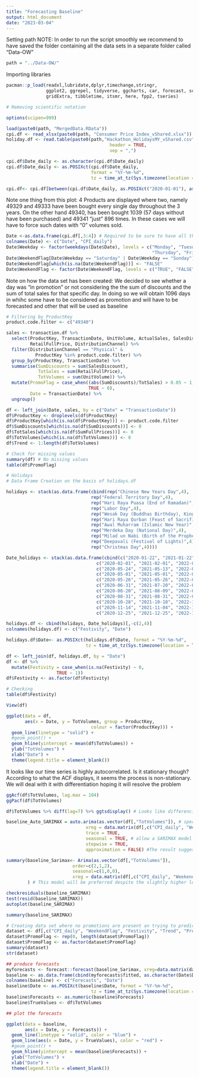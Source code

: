 ```yaml
---
title: "Forecasting Baseline"
output: html_document
date: "2023-03-04"
---
```

Setting path
NOTE: In order to run the script smoothly we recommend to have saved the folder
containing all the data sets in a separate folder called "Data-OW"

```r
path = "../Data-OW/"
```

Importing libraries
```r
pacman::p_load(readxl,lubridate,dplyr,timechange,stringr, 
               ggplot2, ggrepel, tidyverse, ggcharts, car, forecast, scales, tidyquant, 
               gridExtra, tibbletime, itsmr, here, fpp2, tseries)

# Removing scientific notation

options(scipen=999)
```

```r

load(paste0(path, "MergedData.RData"))
cpi.df <- read_xlsx(paste0(path, "Consumer Price Index_vShared.xlsx"))
holiday.df <- read.table(paste0(path,"Hackathon_HolidaysMY_vShared.csv"), 
                                       header = TRUE,
                                       sep = ",")

```

```r

cpi.df$Date_daily <- as.character(cpi.df$Date_daily)
cpi.df$Date_daily <- as.POSIXct(cpi.df$Date_daily, 
                                format = "%Y-%m-%d",
                                tz = time_at_tz(Sys.timezone(location = TRUE)))

cpi.df<- cpi.df[between(cpi.df$Date_daily, as.POSIXct("2020-01-01"), as.POSIXct("2022-12-31")),]
```
Note one thing from this plot: 4 Products are displayed where two, namely 49329 and 49333 have been bought
every single day throughout the 3 years. On the other hand 49340, has been bought 1039 (57 days without have been purchased) and 49341 "just" 896 times. In these cases we will have to force such dates with "0" volumes sold. 
```r
Date <-as.data.frame(cpi.df[,3:4]) # Required to be sure to have all the dates in the following data set
colnames(Date) <- c("Date", "CPI_daily")
Date$Weekday <- factor(weekdays(Date$Date), levels = c("Monday", "Tuesday", "Wednesday",
                                                       "Thursday", "Friday", "Saturday", "Sunday"))
Date$WeekendFlag[Date$Weekday == "Saturday" | Date$Weekday == "Sunday"] <- "TRUE"
Date$WeekendFlag[which(is.na(Date$WeekendFlag))] <- "FALSE"
Date$WeekendFlag <- factor(Date$WeekendFlag, levels = c("TRUE", "FALSE"))
```

Note on how the data set has been created: We decided to see whether a day was "in promotion" or not
considering the the sum of discounts and the sum of total sales for that specific day. In doing so we will 
obtain 1096 days in whihc some have to be considered as promotion and will have to be forecasted and other that will be used as baseline

```r
# Filtering by ProductKey
product.code.filter <- c("49340")

sales <- transaction.df %>% 
  select(ProductKey, TransactionDate, UnitVolume, ActualSales, SalesDiscount,
         RetailFullPrice, DistributionChannel) %>% 
  filter(DistributionChannel == "Physical" &
           ProductKey %in% product.code.filter) %>% 
  group_by(ProductKey, TransactionDate) %>% 
  summarise(SumDiscounts = sum(SalesDiscount),
            TotSales = sum(RetailFullPrice),
            TotVolumes = sum(UnitVolume)) %>% 
  mutate(PromoFlag = case_when((abs(SumDiscounts)/TotSales) > 0.05 ~ 1,
                               TRUE ~ 0),
         Date = TransactionDate) %>% 
  ungroup()

df <- left_join(Date, sales, by = c("Date" = "TransactionDate"))
df$ProductKey <- droplevels(df$ProductKey)
df$ProductKey[which(is.na(df$ProductKey))] <- product.code.filter
df$SumDiscounts[which(is.na(df$SumDiscounts))] <- 0
df$TotSales[which(is.na(df$SumFullPrices))] <- 0
df$TotVolumes[which(is.na(df$TotVolumes))] <- 0
df$Trend <- 1:length(df$TotVolumes)

# Check for missing values
summary(df) # No missing values
table(df$PromoFlag)
```


```r

# Holidays
# Data Frame Creation on the basis of holidays.df

holidays <- stack(as.data.frame(cbind(rep("Chinese New Years Day",4),
                                rep("Federal Territory Day",4),
                                rep("Hari Raya Puasa (End of Ramadan)",4),
                                rep("Labor Day",4),
                                rep("Wesak Day (Buddhas Birthday), Kings Birthday",4),
                                rep("Hari Raya Qurban (Feast of Sacrifice)",4),
                                rep("Awal Muharram (Islamic New Year)",4),
                                rep("Merdeka Day (National Day)",4),
                                rep("Milad un Nabi (Birth of the Prophet Muhammad)",4),
                                rep("Deepavali (Festival of Lights)",4),
                                rep("Christmas Day",4))))

Date_holidays <- stack(as.data.frame(cbind(c("2020-01-22", "2021-01-22", "2022-01-22", "2023-01-22"),
                                  c("2020-02-01", "2021-02-01", "2022-02-01", "2023-02-01"),
                                  c("2020-05-24", "2021-05-13", "2022-05-02", "2023-04-22"),
                                  c("2020-05-01", "2021-05-01", "2022-05-01", "2023-05-01"),
                                  c("2020-05-26", "2021-05-26", "2022-05-26", "2023-05-26"),
                                  c("2020-06-31", "2021-07-20", "2022-07-10", "2023-06-29"),
                                  c("2020-08-20", "2021-08-09", "2022-06-30", "2023-07-19"),
                                  c("2020-08-31", "2021-08-31", "2022-08-31", "2023-08-31"),
                                  c("2020-10-28", "2021-10-18", "2022-10-07", "2023-09-26"),
                                  c("2020-11-14", "2021-11-04", "2022-10-24", "2023-10-12"),
                                  c("2020-12-25", "2021-12-25", "2022-12-25", "2023-12-25"))))

holidays.df <- cbind(holidays, Date_holidays)[,-c(2,4)]
colnames(holidays.df) <- c("Festivity", "Date")

holidays.df$Date<- as.POSIXct(holidays.df$Date, format = "%Y-%m-%d",  
                              tz = time_at_tz(Sys.timezone(location = TRUE)))

df <- left_join(df, holidays.df, by = "Date")
df <- df %>% 
  mutate(Festivity = case_when(is.na(Festivity) ~ 0,
                   TRUE ~ 1))
df$Festivity <- as.factor(df$Festivity)

# Checking
table(df$Festivity)
```

```r
View(df)
```
```r
ggplot(data = df,
       aes(x = Date, y = TotVolumes, group = ProductKey,
                                colour = factor(ProductKey))) +
  geom_line(linetype = "solid") +
  #geom_point() +
  geom_hline(yintercept = mean(df$TotVolumes)) +
  ylab("TotVolumes") +
  xlab("Date") +
  theme(legend.title = element_blank())
```
It looks like our time series is highly autocorrelated. Is it stationary though? 
According to what the ACF displays, it seems the process is non-stationary. We will deal with it with differentiation hoping it will resolve the problem

```r
ggAcf(df$TotVolumes, lag.max = 104)
ggPacf(df$TotVolumes)
```
```r
df$TotVolumes %>% diff(lag=7) %>% ggtsdisplay() # Looks like differencing works but a clear pattern seems to be still present. The PACF and ACF suggest an MA model on differenced data with Seasonal component. 
```

```r
baseline_Auto_SARIMAX = auto.arima(as.vector(df[,"TotVolumes"]), # specify main trend
                              xreg = data.matrix(df[,c("CPI_daily", "WeekendFlag", "Festivity", "Trend", "PromoFlag")]), # specify exogenous variables here
                              trace = TRUE,
                              seasonal = TRUE, # allow a SARIMAX model
                              stepwise = TRUE,
                              approximation = FALSE) #The result suggests an ARIMA(5,0,2) but we are not fully satisfied with it given the graphs plotted above. 

summary(baseline_Sarimax<- Arima(as.vector(df[,"TotVolumes"]), 
                         order=c(2,1,2), 
                         seasonal=c(1,0,0),
                         xreg = data.matrix(df[,c("CPI_daily", "WeekendFlag", "Festivity", "Trend", "PromoFlag")]))
        ) # This model will be preferred despite the slightly higher loglik due to the parsimonay principle


```
```r
checkresiduals(baseline_SARIMAX)
test(resid(baseline_SARIMAX))
autoplot(baseline_SARIMAX)

summary(baseline_SARIMAX)
```

```r
# Creating data set where no promotions are present an trying to predict the missing ones
dataset <- df[,c("CPI_daily", "WeekendFlag", "Festivity", "Trend", "PromoFlag")]
dataset$PromoFlag <- rep(0, length(dataset$PromoFlag))
dataset$PromoFlag <- as.factor(dataset$PromoFlag)
summary(dataset)
str(dataset)

## produce forecasts
myforecasts <- forecast::forecast(baseline_Sarimax, xreg=data.matrix(dataset))
baseline <- as.data.frame(cbind(myforecasts$fitted, as.character(Date$Date)))
colnames(baseline) <- c("Forecasts", "Date")
baseline$Date <- as.POSIXct(baseline$Date, format = "%Y-%m-%d",
                                tz = time_at_tz(Sys.timezone(location = TRUE)))
baseline$Forecasts <- as.numeric(baseline$Forecasts)
baseline$TrueValues <- df$TotVolumes

## plot the forecasts

ggplot(data = baseline,
       aes(x = Date, y = Forecasts)) +
  geom_line(linetype = "solid", color = "blue") +
  geom_line(aes(x = Date, y = TrueValues), color = "red") +
  #geom_point() +
  geom_hline(yintercept = mean(baseline$Forecasts)) +
  ylab("TotVolumes") +
  xlab("Date") +
  theme(legend.title = element_blank())
```

